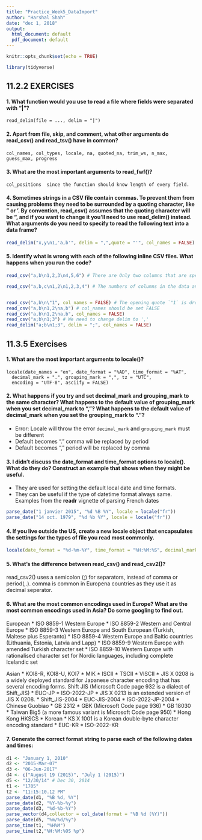 ```yaml
---
title: "Practice_Week5_DataImport"
author: "Harshal Shah"
date: "dec 1, 2018"
output:
  html_document: default
  pdf_document: default
---
```


```r
knitr::opts_chunk$set(echo = TRUE)
```

```r
library(tidyverse)
```

## 11.2.2 EXERCISES

#### 1. What function would you use to read a file where fields were separated with "|"?

    read_delim(file = ..., delim = "|")
    
#### 2. Apart from file, skip, and comment, what other arguments do read_csv() and read_tsv() have in common?

    col_names, col_types, locale, na, quoted_na, trim_ws, n_max, guess_max, progress
    
#### 3. What are the most important arguments to read_fwf()?
    
    col_positions  since the function should know length of every field.
    
#### 4. Sometimes strings in a CSV file contain commas. To prevent them from causing problems they need to be surrounded by a quoting character, like " or '. By convention, read_csv() assumes that the quoting character will be ", and if you want to change it you'll need to use read_delim() instead. What arguments do you need to specify to read the following text into a data frame?

```r
read_delim("x,y\n1,'a,b'", delim = ",",quote = "'", col_names = FALSE)
```
#### 5. Identify what is wrong with each of the following inline CSV files. What happens when you run the code?

```r
read_csv("a,b\n1,2,3\n4,5,6") # There are Only two columns that are specified in the header "a" and "b", but there are three  columns, hence the last column is dropped.

read_csv("a,b,c\n1,2\n1,2,3,4") # The numbers of columns in the data and number of columns in the header are different.


read_csv("a,b\n\"1", col_names = FALSE) # The opening quote `"1` is dropped because it is not closed, and `a` is treated as an integer.
read_csv("a,b\n1,2\na,b") # col_names should be set FALSE
read_csv("a,b\n1,2\na,b", col_names = FALSE)
read_csv("a;b\n1;3") # We need to change delim to ','
read_delim("a;b\n1;3", delim = ";", col_names = FALSE)
```

## 11.3.5 Exercises

#### 1. What are the most important arguments to locale()?

    locale(date_names = "en", date_format = "%AD", time_format = "%AT",
      decimal_mark = ".", grouping_mark = ",", tz = "UTC",
      encoding = "UTF-8", asciify = FALSE)
    
    
#### 2. What happens if you try and set decimal_mark and grouping_mark to the same character? What happens to the default value of grouping_mark when you set decimal_mark to ","? What happens to the default value of decimal_mark when you set the grouping_mark to "."?
* Error: Locale will throw the error `decimal_mark` and `grouping_mark` must be different
* Default becomes "." comma wil be replaced by period
* Default becomes "," period will be replaced by comma
  
#### 3. I didn't discuss the date_format and time_format options to locale(). What do they do? Construct an example that shows when they might be useful.

* They are used for  setting the  default local date and time formats.
* They  can be useful if the type of datetime format always same.
Examples from the **readr** vignette of parsing French dates
```r
parse_date("1 janvier 2015", "%d %B %Y", locale = locale("fr"))
parse_date("14 oct. 1979", "%d %b %Y", locale = locale("fr"))
```

#### 4. If you live outside the US, create a new locale object that encapsulates the settings for the types of file you read most commonly.

```r
locale(date_format = "%d-%m-%Y", time_format = "%H:%M:%S", decimal_mark = ".", grouping_mark = ",",encoding = "utf8")
```
#### 5. What's the difference between read_csv() and read_csv2()?

  read_csv2() uses a semicolon (;) for separators, instead of comma or period(,.). comma is common in Europena countries as they use it as decimal seperator.

#### 6. What are the most common encodings used in Europe? What are the most common encodings used in Asia? Do some googling to find out.
European 
* ISO 8859-1 Western Europe
* ISO 8859-2 Western and Central Europe
* ISO 8859-3 Western Europe and South European (Turkish, Maltese plus Esperanto)
* ISO 8859-4 Western Europe and Baltic countries (Lithuania, Estonia, Latvia and Lapp)
* ISO 8859-9 Western Europe with amended Turkish character set
* ISO 8859-10 Western Europe with rationalised character set for Nordic languages, including complete Icelandic set

Asian
* KOI8-R, KOI8-U, KOI7
* MIK
* ISCII
* TSCII
* VISCII
* JIS X 0208 is a widely deployed standard for Japanese character encoding that has several encoding forms.
Shift JIS (Microsoft Code page 932 is a dialect of Shift_JIS)
* EUC-JP
* ISO-2022-JP
* JIS X 0213 is an extended version of JIS X 0208.
* Shift_JIS-2004
* EUC-JIS-2004
* ISO-2022-JP-2004
* Chinese Guobiao
* GB 2312
* GBK (Microsoft Code page 936)
* GB 18030
* Taiwan Big5 (a more famous variant is Microsoft Code page 950)
* Hong Kong HKSCS
* Korean
* KS X 1001 is a Korean double-byte character encoding standard
* EUC-KR
* ISO-2022-KR

#### 7. Generate the correct format string to parse each of the following dates and times:

```r
d1 <- "January 1, 2010"
d2 <- "2015-Mar-07"
d3 <- "06-Jun-2017"
d4 <- c("August 19 (2015)", "July 1 (2015)")
d5 <- "12/30/14" # Dec 30, 2014
t1 <- "1705"
t2 <- "11:15:10.12 PM"
parse_date(d1, "%B %d, %Y")
parse_date(d2, "%Y-%b-%y")
parse_date(d3, "%d-%b-%Y")
parse_vector(d4,collector = col_date(format = "%B %d (%Y)"))
parse_date(d5, "%m/%d/%y")
parse_time(t1, "%H%M")
parse_time(t2,"%H:%M:%OS %p")
```